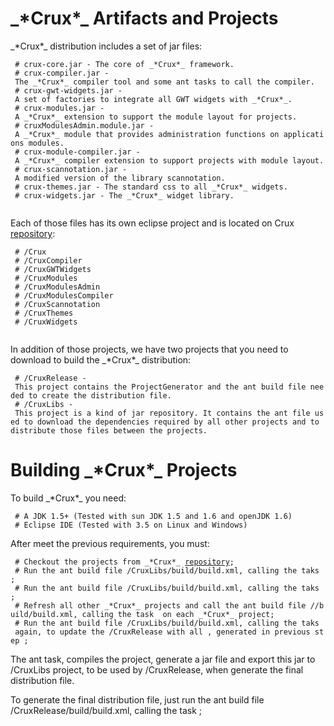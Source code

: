 = _*Crux*_ Artifacts and Projects=

_*Crux*_ distribution includes a set of jar files:
  # crux-core.jar - The core of _*Crux*_ framework.
  # crux-compiler.jar - The _*Crux*_ compiler tool and some ant tasks to call the compiler.
  # crux-gwt-widgets.jar - A set of factories to integrate all GWT widgets with _*Crux*_.
  # crux-modules.jar - A _*Crux*_ extension to support the module layout for projects.
  # cruxModulesAdmin.module.jar - A _*Crux*_ module that provides administration functions on applications modules.
  # crux-module-compiler.jar - A _*Crux*_ compiler extension to support projects with module layout.
  # crux-scannotation.jar - A modified version of the library scannotation.
  # crux-themes.jar - The standard css to all _*Crux*_ widgets.
  # crux-widgets.jar - The _*Crux*_ widget library.
  
Each of those files has its own eclipse project and is located on Crux [http://code.google.com/p/crux-framework/source/checkout repository]:
  # /Crux
  # /CruxCompiler
  # /CruxGWTWidgets
  # /CruxModules
  # /CruxModulesAdmin
  # /CruxModulesCompiler
  # /CruxScannotation
  # /CruxThemes
  # /CruxWidgets
  
In addition of those projects, we have two projects that you need to download to build the _*Crux*_ distribution:
  # /CruxRelease - This project contains the ProjectGenerator and the ant build file needed to create the distribution file.
  # /CruxLibs - This project is a kind of jar repository. It contains the ant file used to download the dependencies required by all other projects and to distribute those files between the projects.
 
= Building _*Crux*_ Projects=
  
To build _*Crux*_ you need:
  # A JDK 1.5+ (Tested with sun JDK 1.5 and 1.6 and openJDK 1.6) 
  # Eclipse IDE (Tested with 3.5 on Linux and Windows)

After meet the previous requirements, you must:

  # Checkout the projects from _*Crux*_ [http://code.google.com/p/crux-framework/source/checkout repository];
  # Run the ant build file /CruxLibs/build/build.xml, calling the taks {{{<download-dependencies>}}};
  # Run the ant build file /CruxLibs/build/build.xml, calling the taks {{{<distribute>}}};
  # Refresh all other _*Crux*_ projects and call the ant build file /{{{<CRUX_PROJECT>}}}/build/build.xml, calling the task {{{<export>}}} on each _*Crux*_ project;
  # Run the ant build file /CruxLibs/build/build.xml, calling the taks {{{<distribute>}}} again, to update the /CruxRelease with all {{{crux*.jar}}}, generated in previous step ;

The {{{<export>}}} ant task, compiles the project, generate a jar file and export this jar to /CruxLibs project, to be used by /CruxRelease, when generate the final distribution file.

To generate the final distribution file, just run the ant build file /CruxRelease/build/build.xml, calling the task {{{<dist>}}};
